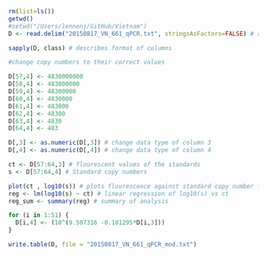 



```r

rm(list=ls())
getwd()
#setwd("/Users/lennonj/GitHub/Vietnam")
D <- read.delim("20150817_VN_661_qPCR.txt", stringsAsFactors=FALSE) # read in data of interest

sapply(D, class) # describes format of columns

#change copy numbers to their correct values

D[57,4] <- 4830000000
D[58,4] <- 483000000
D[59,4] <- 48300000
D[60,4] <- 4830000
D[61,4] <- 483000
D[62,4] <- 48300
D[63,4] <- 4830
D[64,4] <- 483

D[,3] <- as.numeric(D[,3]) # change data type of column 3
D[,4] <- as.numeric(D[,4]) # change data type of column 4

ct <- D[57:64,3] # flourescent values of the standards
s <- D[57:64,4] # Standard copy numbers

plot(ct , log10(s)) # plots flourescence against standard copy number for a visual check
reg <- lm(log10(s) ~ ct) # linear regression of log10(s) vs ct
reg_sum <- summary(reg) # summary of analysis

for (i in 1:51) {
  D[i,4] <- (10^(9.507316 -0.181295*D[i,3]))
} 

write.table(D, file = "20150817_VN_661_qPCR_mod.txt")

```